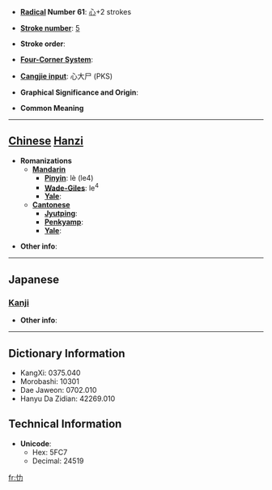 * '''[[Wiktionary:Chinese radical index| Radical]] Number 61''': [[Wiktionary:Chinese radical index 心|心]]+2 strokes

* '''[[Wiktionary:Chinese total strokes index|Stroke number]]''': [[Wiktionary:Chinese total strokes index 5|5]]

* '''Stroke order''': 

* '''[[Wiktionary:Chinese four corner index|Four-Corner System]]''': 

* '''[[Wiktionary:Chinese Cangjie index|Cangjie input]]''': 心大尸 (PKS)

* '''Graphical Significance and Origin''': 

* '''Common Meaning'''

----

== [[Chinese]] [[Hanzi]] ==

* '''Romanizations'''
** '''[[Mandarin]]'''
*** '''[[Pinyin]]''': lè (le4)
*** '''[[Wade-Giles]]''': le<sup>4</sup>
*** '''[[Yale]]''': 
** '''[[Cantonese]]'''
*** '''[[Jyutping]]''':
*** '''[[Penkyamp]]''': 
*** '''[[Yale]]''': 

* '''Other info''': 

----

==Japanese==
===[[Kanji]]===
{{kanji|on readings=[[ろく]] (roku)|kun readings=[[こうろうがおおきい]] (kourougaookii), [[おもう]] (omou)}}

* '''Other info''':  

----

== Dictionary Information ==

* KangXi: 0375.040
* Morobashi: 10301
* Dae Jaweon: 0702.010
* Hanyu Da Zidian: 42269.010

== Technical Information ==

* '''Unicode''':
** Hex: 5FC7
** Decimal: 24519

[[fr:忇]]